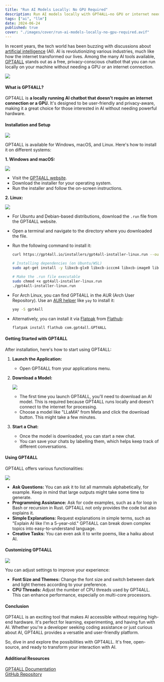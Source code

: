 ```yaml
---
title: "Run AI Models Locally: No GPU Required"
description: Run AI models locally with GPT4ALL—no GPU or internet needed. Easy installation and versatile functionality for a privacy-conscious experience
tags: ["ai", "llm"]
date: 2024-06-24
published: true
cover: "./images/cover/run-ai-models-locally-no-gpu-required.avif"
---
```


In recent years, the tech world has been buzzing with discussions about [artificial intelligence](https://en.wikipedia.org/wiki/Artificial_intelligence) (AI). AI is revolutionizing various industries, much like how the internet transformed our lives. Among the many AI tools available, [GPT4ALL](https://gpt4all.io/index.html) stands out as a free, privacy-conscious chatbot that you can run locally on your machine without needing a GPU or an internet connection.

![](https://cdn.hashnode.com/res/hashnode/image/upload/v1719211831012/ea4fbdfe-f4ef-4698-8672-c87a4a16dabe.png)

#### What is GPT4ALL?

GPT4ALL is **a locally running AI chatbot that doesn't require an internet connection or a GPU.** It's designed to be user-friendly and privacy-aware, making it a great choice for those interested in AI without needing powerful hardware.

#### Installation and Setup

![](https://cdn.hashnode.com/res/hashnode/image/upload/v1719212632499/da06fcbc-5a4e-4e6a-b0a4-8257af970d17.png)

GPT4ALL is available for Windows, macOS, and Linux. Here's how to install it on different systems:

**1\. Windows and macOS:**

![](https://cdn.hashnode.com/res/hashnode/image/upload/v1719212485083/dd9fa038-e177-402b-9620-583e4095a5d1.png)

- Visit the [GPT4ALL website](https://gpt4all.io).
- Download the installer for your operating system.
- Run the installer and follow the on-screen instructions.

**2\. Linux:**

![](https://cdn.hashnode.com/res/hashnode/image/upload/v1719212455476/67b1f9fc-5b63-4905-98af-f150ca6ff860.png)

- For Ubuntu and Debian-based distributions, download the `.run` file from the GPT4ALL website.
- Open a terminal and navigate to the directory where you downloaded the file.
- Run the following command to install it:

  ```bash
  curl https://gpt4all.io/installers/gpt4all-installer-linux.run --output gpt4all-installer-linux.run

  # Installing dependencies (on Ubuntu/WSL)
  sudo apt-get install -y libxcb-glx0 libxcb-icccm4 libxcb-image0 libxcb-keysyms1 libxcb-randr0 libxcb-render-util0 libxcb-xkb1 libxcb-shape0 libxkbcommon-x11-0 libxcb-sync1 libxcb-xfixes0-dev libgl-dev

  # Make the .run file executable
  sudo chmod +x gpt4all-installer-linux.run
  ./gpt4all-installer-linux.run
  ```

- For Arch Linux, you can find GPT4ALL in the AUR (Arch User Repository). Use an [AUR helper](https://wiki.archlinux.org/title/AUR_helpers) like `yay` to install it:
  ```bash
  yay -S gpt4all
  ```
- Alternatively, you can install it via [Flatpak](https://flatpak.org/setup/Ubuntu) from [Flathub](https://flathub.org/apps/io.gpt4all.gpt4all):
  ```bash
  flatpak install flathub com.gpt4all.GPT4ALL
  ```

#### Getting Started with GPT4ALL

After installation, here's how to start using GPT4ALL:

1. **Launch the Application:**

   - Open GPT4ALL from your applications menu.

2. **Download a Model:**

   ![](https://cdn.hashnode.com/res/hashnode/image/upload/v1719211416541/863fa1d8-2683-4d88-b927-84a04cea8520.png)

   - The first time you launch GPT4ALL, you'll need to download an AI model. This is required because GPT4ALL runs locally and doesn't connect to the internet for processing.
   - Choose a model like "LLaMA" from Meta and click the download button. This might take a few minutes.

3. **Start a Chat:**

   - Once the model is downloaded, you can start a new chat.
   - You can save your chats by labelling them, which helps keep track of different conversations.

#### Using GPT4ALL

GPT4ALL offers various functionalities:

![](https://cdn.hashnode.com/res/hashnode/image/upload/v1719211336673/c98b6c17-26ff-42eb-8d43-f7897d71dee5.png)

- **Ask Questions:** You can ask it to list all mammals alphabetically, for example. Keep in mind that large outputs might take some time to generate.
- **Programming Assistance:** Ask for code examples, such as a for loop in Bash or recursion in Rust. GPT4ALL not only provides the code but also explains it.
- **Simple Explanations:** Request explanations in simple terms, such as "Explain AI like I'm a 5-year-old." GPT4ALL can break down complex topics into easy-to-understand language.
- **Creative Tasks:** You can even ask it to write poems, like a haiku about AI.

#### Customizing GPT4ALL

![](https://cdn.hashnode.com/res/hashnode/image/upload/v1719211455963/8dd5a7a9-9d47-416d-9cc7-ddf3d71e1175.png)

You can adjust settings to improve your experience:

- **Font Size and Themes:** Change the font size and switch between dark and light themes according to your preference.
- **CPU Threads:** Adjust the number of CPU threads used by GPT4ALL. This can enhance performance, especially on multi-core processors.

#### Conclusion

GPT4ALL is an exciting tool that makes AI accessible without requiring high-end hardware. It's perfect for learning, experimenting, and having fun with AI. Whether you're a developer seeking coding assistance or just curious about AI, GPT4ALL provides a versatile and user-friendly platform.

So, dive in and explore the possibilities with GPT4ALL. It's free, open-source, and ready to transform your interaction with AI.

#### Additional Resources

[GPT4ALL Documentation](https://docs.gpt4all.io/index.html)  
[GitHub Repository](https://github.com/nomic-ai/gpt4all)
